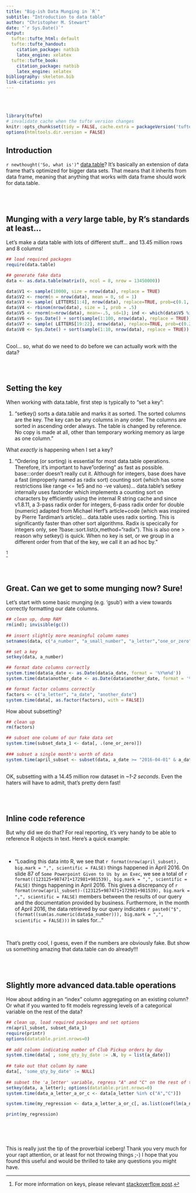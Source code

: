 ```yaml
---
title: "Big-ish Data Munging in `R`"
subtitle: "Introduction to data table"
author: "Christopher M. Stewart"
date: "`r Sys.Date()`"
output:
  tufte::tufte_html: default
  tufte::tufte_handout:
    citation_package: natbib
    latex_engine: xelatex
  tufte::tufte_book:
    citation_package: natbib
    latex_engine: xelatex
bibliography: skeleton.bib
link-citations: yes
---
```


<br><br>

```r
library(tufte)
# invalidate cache when the tufte version changes
knitr::opts_chunk$set(tidy = FALSE, cache.extra = packageVersion('tufte'))
options(htmltools.dir.version = FALSE)
```

## Introduction

`r newthought('So, what is')`^ [data.table](https://github.com/Rdatatable/data.table/wiki)? It's basically an extension of data frame that's optimized for bigger data sets. That means that it inherits from data frame, meaning that anything that works with data frame should work for data.table.
 
<br><br>
 
## Munging with a *very* large table, by R's standards at least...
 
Let's make a data table with lots of different stuff... and  13.45 million rows and 8 columns!

```r

## load required packages
require(data.table)

## generate fake data
data <- as.data.table(matrix(0, ncol = 8, nrow = 13450000))

data$V1 <- sample(10000, size = nrow(data), replace = TRUE)
data$V2 <- rnorm(n = nrow(data), mean = 0, sd = 1)
data$V3 <- sample( LETTERS[1:4], nrow(data), replace=TRUE, prob=c(0.1, 0.2, 0.65, 0.05) )
data$V4 <- rbinom(nrow(data), size = 1, prob = .5)
data$V5 <- rnorm(n=nrow(data), mean=-.5, sd=1); ind <- which(data$V5 %in% sample(data$V5, 10000)); data$V5[ind]<-NA
data$V6 <- Sys.Date() + sort(sample(1:100, nrow(data), replace = TRUE))
data$V7 <- sample( LETTERS[19:22], nrow(data), replace=TRUE, prob=c(0.2, 0.1, 0.05, 0.65) )
data$V8 <- Sys.Date() + sort(sample(1:10, nrow(data), replace = TRUE))
 
```
 
Cool... so, what do we need to do before we can actually work with the data?
 
<br><br>
 
## Setting the key
 
When working with data.table, first step is typically to "set a key":
 
1. "setkey() sorts a data.table and marks it as sorted. The sorted columns are the key. The key can be any columns in any order. The columns are sorted in ascending order always. The table  is changed by reference. No copy is made at all, other than temporary working memory as large as one column."
 
What _exactly_ is happening when I set a key?
 
1. "Ordering (or sorting) is essential for most data.table operations. Therefore, it's important to have "ordering" as fast as possible. base:::order doesn't really cut it. Although for integers, base does have a fast (improperly named as radix sort) counting sort (which has some restrictions like range <= 1e5 and no -ve values)... data.table's setkey internally uses fastorder which implements a counting sort on characters by efficiently using the internal R string cache and since v1.8.11, a 3-pass radix order for integers, 6-pass radix order for double (numeric) adapted from Michael Herf's article+code (which was inspired by Pierre Tardiman's article)... data.table uses radix sorting. This is significantly faster than other sort algorithms. Radix is specically for integers only, see  ?base::sort.list(x,method="radix"). This is also one  > reason why  setkey() is quick. When no key is set, or we group in a different order from that of the key, we call it an ad hoc by."

^[For more information on keys, please relevant [stackoverflow post](http://stackoverflow.com/questions/20039335/what-is-the-purpose-of-setting-a-key-in-data-table).]
 
<br><br>
 
## Great. Can we get to some munging now? Sure!
 
Let's start with some basic munging (e.g. 'gsub') with a view towards correctly formatting our date columns.

```r
 
## clean up, dump RAM
rm(ind); invisible(gc())
 
## insert slightly more meaningful column names
setnames(data, c("a_number", "a_small_number", "a_letter","one_or_zero", "a_negative_number", "a_date", "a_different_letter", "another_date"))

## set a key
setkey(data, a_number)

## format date columns correctly
system.time(data$a_date <- as.Date(data$a_date, format = '%Y%m%d'))
system.time(data$another_date <- as.Date(data$another_date, format = '%Y%m%d'))

## format factor columns correctly
factors <- c("a_letter", "a_date", "another_date")
system.time(data[, as.factor(factors), with = FALSE])

```
 
How about subsetting?
 
```r
## clean up
rm(factors)

## subset one column of our fake data set
system.time(subset_data_1 <- data[, .(one_or_zero)])
 
### subset a single month's worth of data
system.time(april_subset <- subset(data, a_date >= "2016-04-01" & a_date <= "2016-04-30"))
 
```
 
OK, subsetting with a 14.45 million row dataset in _~1-2 seconds_. Even the haters will have to admit, that's pretty dern fast!
 
<br><br>
 
## Inline code reference
 
But why did we do that? For real reporting, it's very handy to be able to reference R objects in text. Here's a quick example:
 
<br>
 
* "Loading this data into R, we see that `r format(nrow(april_subset), big.mark = ",", scientific = FALSE)` things happened in April 2016. On slide 87 of `Some Powerpoint Given to Us by an Exec`, we see a total of `r format((123125+987471+172981+981539), big.mark = ",", scientific = FALSE)` things happening in April 2016. This gives a discrepancy of `r format(nrow(april_subset)-(123125+987471+172981+981539), big.mark = ",", scientific = FALSE)` members between the results of our query and the documentation provided by business. Furthermore, in the month of April 2016, the data retrieved by our query indicates `r paste0("$", (format((sum(as.numeric(data$a_number))), big.mark = ",", scientific = FALSE)))` in sales for..."
 
<br>
 
That's pretty cool, I guess, even if the numbers are obviously fake. But show us something amazing that data.table can do already!!!
 
<br><br>
 
## Slightly more advanced data.table operations

How about adding in an "index" column aggregating on an existing column? Or what if you wanted to fit models regressing levels of a categorical variable on the rest of the data? 
 
```r

## clean up, load required packages and set options
rm(april_subset, subset_data_1)
require(printr)
options(datatable.print.nrows=0)
 
## add column indicating number of Club Pickup orders by day
system.time(data[ , some_qty_by_date := .N, by = list(a_date)])
 
## take out that column by name
data[, 'some_qty_by_date' := NULL]
 
## subset the 'a_letter' variable, regress "A" and "C" on the rest of the data
setkey(data, a_letter); options(datatable.print.nrows=0)
system.time(data_a_letter_a_or_c <- data[a_letter %in% c("A","C")])

system.time(my_regression <- data_a_letter_a_or_c[, as.list(coef(lm(a_number~a_date))), by = a_letter])

print(my_regression)
 
```
 
<br><br>
 
This is really just the tip of the proverbial iceberg! Thank you very much for your rapt attention, or at least for not throwing things ;-) I hope that you found this useful and would be thrilled to take any questions you might have.
